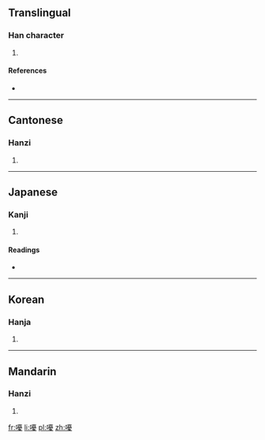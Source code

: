 ==Translingual==

===Han character===
{{Han char|rn=30|rad=口|as=15|sn=18|four=6104<sub>7</sub>|canj=口一月水 (RMBE)}}

# {{defn|Han|sort=口15}}

====References====
* {{Han ref|kx=0212.400|dkj=04515|dj=0435.230|hdz=10699.100|uh=5698|ud=22168|bh=EFBA|bd=61370}}

----

==Cantonese==

===Hanzi===
{{yue-hanzi|jyut=|y=yau1}}

# {{defn|lang=yue|sort=口15}}

----

==Japanese==

===Kanji===
{{ja-kanji|grade=|rs=口15}}

# {{defn|lang=ja|sort=口15}}

====Readings====
* {{ja-readings|on=[[いう]] (iu), [[う]] (u)|kun=[[むせぶ]] (musebu), [[なげく]] (nageku)}}

----

==Korean==

===Hanja===
{{ko-hanja|hangeul=우|rv=u|mr=u}}

# {{defn|lang=ko|sort=口15}}

----

==Mandarin==

===Hanzi===
{{cmn-hanzi|pin=[[yōu]] ([[you1]])|wg=yu<sup>1</sup>}}

# {{defn|lang=cmn|sort=口15}}

[[fr:嚘]]
[[li:嚘]]
[[pl:嚘]]
[[zh:嚘]]